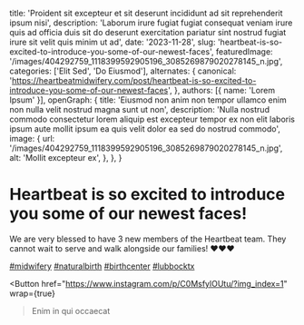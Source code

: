   title: 'Proident sit excepteur et sit deserunt incididunt ad sit reprehenderit ipsum nisi',
  description: 'Laborum irure fugiat fugiat consequat veniam irure quis ad officia duis sit do deserunt exercitation pariatur sint nostrud fugiat irure sit velit quis minim ut ad',
  date: '2023-11-28',
  slug: 'heartbeat-is-so-excited-to-introduce-you-some-of-our-newest-faces',
  featuredImage: '/images/404292759_1118399592905196_3085269879020278145_n.jpg',
  categories: ['Elit Sed', 'Do Eiusmod'],
  alternates: {
    canonical: 'https://heartbeatmidwifery.com/post/heartbeat-is-so-excited-to-introduce-you-some-of-our-newest-faces',
  },
  authors: [{ name: 'Lorem Ipsum' }],
  openGraph: {
    title: 'Eiusmod non anim non tempor ullamco enim non nulla velit nostrud magna sunt ut non',
    description: 'Nulla nostrud commodo consectetur lorem aliquip est excepteur tempor ex non elit laboris ipsum aute mollit ipsum ea quis velit dolor ea sed do nostrud commodo',
    image: {
      url: '/images/404292759_1118399592905196_3085269879020278145_n.jpg',
      alt: 'Mollit excepteur ex',
    },
  },
}


# Heartbeat is so excited to introduce you some of our newest faces!

<Gallery>
  <GalleryItem
    src="/images/404292759_1118399592905196_3085269879020278145_n.jpg"
    size="large"
  />
  <GalleryItem
    src="/images/405261121_362825592908713_1352494101800906264_n.jpg"
    size="large"
  />
  <GalleryItem
    src="/images/404319994_1449999082234849_3423396144720754273_n.jpg"
    size="large"
  />
  <GalleryItem
    src="/images/404578890_911251100365729_1043244171122531579_n.jpg"
    size="large"
  />
</Gallery>

We are very blessed to have 3 new members of the Heartbeat team. They cannot wait to serve and walk alongside our families! ❤️❤️❤️

[#midwifery](https://www.instagram.com/explore/tags/midwifery/) [#naturalbirth](https://www.instagram.com/explore/tags/naturalbirth/) [#birthcenter](https://www.instagram.com/explore/tags/birthcenter/) [#lubbocktx](https://www.instagram.com/explore/tags/lubbocktx/)

<Button
  href="https://www.instagram.com/p/C0MsfylOUtu/?img_index=1"
  wrap={true}
>Enim in qui occaecat</Button>
